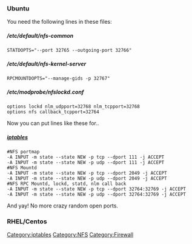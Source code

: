 === Ubuntu ===
You need the following lines in these files:
===== /etc/default/nfs-common =====
 STATDOPTS="--port 32765 --outgoing-port 32766"
===== /etc/default/nfs-kernel-server =====
 RPCMOUNTDOPTS="--manage-gids -p 32767"
===== /etc/modprobe/nfslockd.conf =====
 options lockd nlm_udpport=32768 nlm_tcpport=32768
 options nfs callback_tcpport=32764

Now you can put lines like these for..
===== [[iptables]] =====
<pre>
#NFS portmap
-A INPUT -m state --state NEW -p tcp --dport 111 -j ACCEPT
-A INPUT -m state --state NEW -p udp --dport 111 -j ACCEPT
#NFS Mountd
-A INPUT -m state --state NEW -p tcp --dport 2049 -j ACCEPT
-A INPUT -m state --state NEW -p udp --dport 2049 -j ACCEPT
#NFS RPC Mountd, lockd, statd, nlm call back
-A INPUT -m state --state NEW -p tcp --dport 32764:32769 -j ACCEPT
-A INPUT -m state --state NEW -p udp --dport 32764:32769 -j ACCEPT
</pre>
And yay! No more crazy random open ports.

=== RHEL/Centos ===

[[Category:iptables]][[Category:NFS]][[Category:Firewall]]